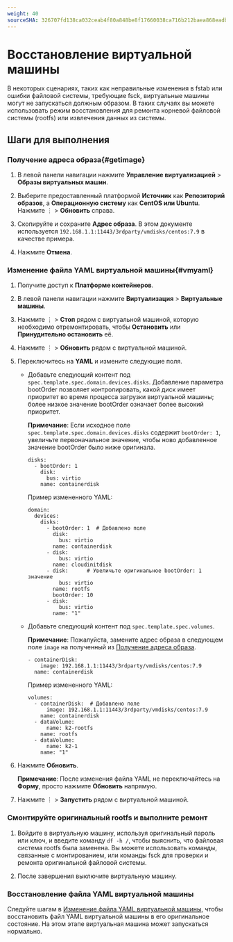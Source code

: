 ```yaml
---
weight: 40
sourceSHA: 326707fd138ca032ceab4f80a848be8f17660038ca716b212baea868eadbac91
---
```


# Восстановление виртуальной машины

В некоторых сценариях, таких как неправильные изменения в fstab или ошибки файловой системы, требующие fsck, виртуальные машины могут не запускаться должным образом. В таких случаях вы можете использовать режим восстановления для ремонта корневой файловой системы (rootfs) или извлечения данных из системы.

## Шаги для выполнения

### Получение адреса образа\{#getimage}

1. В левой панели навигации нажмите **Управление виртуализацией** > **Образы виртуальных машин**.

2. Выберите предоставленный платформой **Источник** как **Репозиторий образов**, а **Операционную систему** как **CentOS или Ubuntu**. Нажмите ⋮ > **Обновить** справа.

3. Скопируйте и сохраните **Адрес образа**. В этом документе используется `192.168.1.1:11443/3rdparty/vmdisks/centos:7.9` в качестве примера.

4. Нажмите **Отмена**.

### Изменение файла YAML виртуальной машины\{#vmyaml}

1. Получите доступ к **Платформе контейнеров**.

2. В левой панели навигации нажмите **Виртуализация** > **Виртуальные машины**.

3. Нажмите ⋮ > **Стоп** рядом с виртуальной машиной, которую необходимо отремонтировать, чтобы **Остановить** или **Принудительно остановить** её.

4. Нажмите ⋮ > **Обновить** рядом с виртуальной машиной.

5. Переключитесь на **YAML** и измените следующие поля.

   - Добавьте следующий контент под `spec.template.spec.domain.devices.disks`. Добавление параметра bootOrder позволяет контролировать, какой диск имеет приоритет во время процесса загрузки виртуальной машины; более низкое значение bootOrder означает более высокий приоритет.

     **Примечание**: Если исходное поле `spec.template.spec.domain.devices.disks` содержит `bootOrder: 1`, увеличьте первоначальное значение, чтобы ново добавленное значение bootOrder было ниже оригинала.

     ```
     disks:
       - bootOrder: 1
         disk:
           bus: virtio
         name: containerdisk
     ```

     Пример измененного YAML:

     ```
     domain:
       devices:
         disks:
           - bootOrder: 1  # Добавлено поле
             disk:
               bus: virtio
             name: containerdisk
           - disk:
               bus: virtio
             name: cloudinitdisk
           - disk:      # Увеличьте оригинальное bootOrder: 1 значение
               bus: virtio
             name: rootfs
             bootOrder: 10
           - disk:
               bus: virtio
             name: "1"
     ```

   - Добавьте следующий контент под `spec.template.spec.volumes`.

     **Примечание**: Пожалуйста, замените адрес образа в следующем поле `image` на полученный из [Получение адреса образа](#getimage).

     ```
     - containerDisk:
         image: 192.168.1.1:11443/3rdparty/vmdisks/centos:7.9
       name: containerdisk
     ```

     Пример измененного YAML:

     ```
     volumes:
       - containerDisk:  # Добавлено поле
           image: 192.168.1.1:11443/3rdparty/vmdisks/centos:7.9
         name: containerdisk
       - dataVolume:
           name: k2-rootfs
         name: rootfs
       - dataVolume:
           name: k2-1
         name: "1"
     ```

6. Нажмите **Обновить**.

   **Примечание**: После изменения файла YAML не переключайтесь на **Форму**, просто нажмите **Обновить** напрямую.

7. Нажмите ⋮ > **Запустить** рядом с виртуальной машиной.

### Смонтируйте оригинальный rootfs и выполните ремонт

1. Войдите в виртуальную машину, используя оригинальный пароль или ключ, и введите команду `df -h /`, чтобы выяснить, что файловая система rootfs была заменена. Вы можете использовать команды, связанные с монтированием, или команды fsck для проверки и ремонта оригинальной файловой системы.

2. После завершения выключите виртуальную машину.

### Восстановление файла YAML виртуальной машины

Следуйте шагам в [Изменение файла YAML виртуальной машины](#vmyaml), чтобы восстановить файл YAML виртуальной машины в его оригинальное состояние. На этом этапе виртуальная машина может запускаться нормально.
